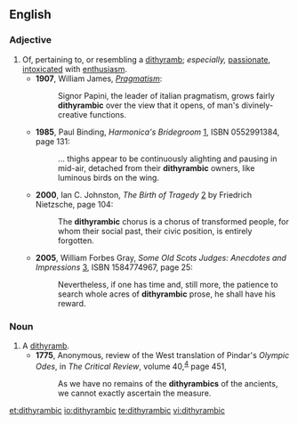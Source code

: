 ==English==

===Adjective===
{{en-adj}}

# Of, pertaining to, or resembling a [[dithyramb]]; ''especially,'' [[passionate]], [[intoxicated]] with [[enthusiasm]].
#*'''1907''', William James, ''[[wikisource:Pragmatism:_A_New_Name_for_Some_Old_Ways_of_Thinking|Pragmatism]]'':
#*:Signor Papini, the leader of italian pragmatism, grows fairly '''dithyrambic''' over the view that it opens, of man's divinely-creative functions.
#*'''1985''', Paul Binding, ''Harmonica's Bridegroom'' [http://books.google.com/books?id=tabbzcV5ej8C], ISBN 0552991384, page 131:
#*:... thighs appear to be continuously alighting and pausing in mid-air, detached from their '''dithyrambic''' owners, like luminous birds on the wing. 
#*'''2000''', Ian C. Johnston, ''The Birth of Tragedy'' [http://books.google.com/books?id=ufCCJUFo-LMC] by Friedrich Nietzsche, page 104:
#*:The '''dithyrambic''' chorus is a chorus of transformed people, for whom their social past, their civic position, is entirely forgotten.
#*'''2005''', William Forbes Gray, ''Some Old Scots Judges: Anecdotes and Impressions'' [http://books.google.com/books?id=zY-1gt20e-EC], ISBN 1584774967, page 25:
#*:Nevertheless, if one has time and, still more, the patience to search whole acres of '''dithyrambic''' prose, he shall have his reward.

===Noun===
{{en-noun}}

# A [[dithyramb]].
#* '''1775''', Anonymous, review of the West translation of Pindar's ''Olympic Odes'', in ''The Critical Review'', volume 40,<sup> [http://books.google.com/books?id=ZB8FAAAAYAAJ]</sup> page 451,
#*: As we have no remains of the '''dithyrambics''' of the ancients, we cannot exactly ascertain the measure.

[[et:dithyrambic]]
[[io:dithyrambic]]
[[te:dithyrambic]]
[[vi:dithyrambic]]